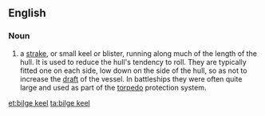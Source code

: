 <!-- image link not working? [[Image:bilgekeel.jpg|right|thumb|A bilge keel.]] -->
==English==

===Noun===
{{en-noun|head=[[bilge]] [[keel]]|s}}

# {{lb|en|nautical}} a [[strake]], or small keel or blister, running along much of the length of the hull. It is used to reduce the hull's tendency to roll. They are typically fitted one on each side, low down on the side of the hull, so as not to increase the [[draft]] of the vessel. In battleships they were often quite large and used as part of the [[torpedo]] protection system.

[[et:bilge keel]]
[[ta:bilge keel]]